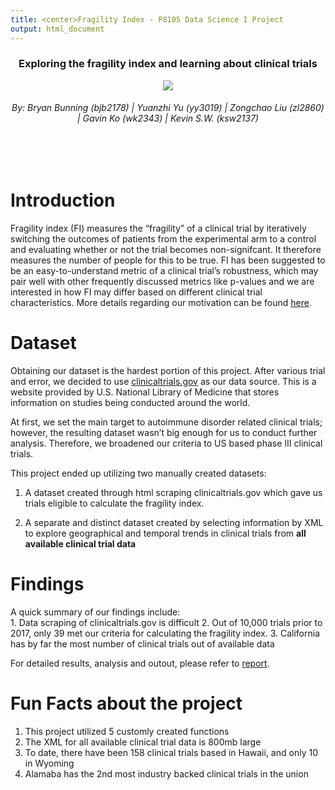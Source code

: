 ```yaml
---
title: <center>Fragility Index - P8105 Data Science I Project 
output: html_document
---
```


<h3 style="text-align: center;" markdown="1">Exploring the fragility index and learning about clinical trials</h3>

<center><a href=""><img src="image/title-image.webp"></a></center>

<h6 style="text-align: center;" markdown="1">By: Bryan Bunning (bjb2178)  |  Yuanzhi Yu (yy3019)  |  Zongchao Liu (zl2860)  |  Gavin Ko (wk2343)  |  Kevin S.W. (ksw2137)</h6>

<br></br>

# Introduction

Fragility index (FI) measures the "fragility" of a clinical trial by iteratively switching the outcomes of patients from the experimental arm to a control and evaluating whether or not the trial becomes non-signifcant. It therefore measures the number of people for this to be true. FI has been suggested to be an easy-to-understand metric of a clinical trial’s robustness, which may pair well with other frequently discussed metrics like p-values and we are interested in how FI may differ based on different clinical trial characteristics. More details regarding our motivation can be found [here](proj_background.html).

# Dataset

Obtaining our dataset is the hardest portion of this project. After various trial and error, we decided to use [clinicaltrials.gov](https://clinicaltrials.gov) as our data source. This is a website provided by U.S. National Library of Medicine that stores information on studies being conducted around the world. 

At first, we set the main target to autoimmune disorder related clinical trials; however, the resulting dataset wasn't big enough for us to conduct further analysis. Therefore, we broadened our criteria to US based phase III clinical trials. 

This project ended up utilizing two manually created datasets:

1. A dataset created through html scraping clinicaltrials.gov which gave us trials eligible to calculate the fragility index.

2. A separate and distinct dataset created by selecting information by XML to explore geographical and temporal trends in clinical trials from **all available clinical trial data**

# Findings

A quick summary of our findings include:     
1.  Data scraping of clinicaltrials.gov is difficult
2.  Out of 10,000 trials prior to 2017, only 39 met our criteria for calculating the fragility index. 
3.  California has by far the most number of clinical trials out of available data

For detailed results, analysis and outout, please refer to [report](report.html).

# Fun Facts about the project

1. This project utilized 5 customly created functions
2. The XML for all available clinical trial data is 800mb large
3. To date, there have been 158 clinical trials based in Hawaii, and only 10 in Wyoming
4. Alamaba has the 2nd most industry backed clinical trials in the union
